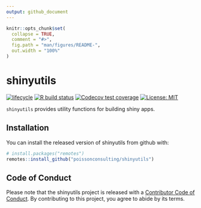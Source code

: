 ```yaml
---
output: github_document
---
```


<!-- README.md is generated from README.Rmd. Please edit that file -->

```r
knitr::opts_chunk$set(
  collapse = TRUE,
  comment = "#>",
  fig.path = "man/figures/README-",
  out.width = "100%"
)
```
# shinyutils

<!-- badges: start -->
[![lifecycle](https://img.shields.io/badge/lifecycle-experimental-orange.svg)](https://www.tidyverse.org/lifecycle/#experimental)
[![R build status](https://github.com/poissonconsulting/shinyutils/workflows/R-CMD-check/badge.svg)](https://github.com/poissonconsulting/shinyutils/actions)
[![Codecov test coverage](https://codecov.io/gh/poissonconsulting/shinyutils/branch/master/graph/badge.svg)](https://codecov.io/gh/poissonconsulting/shinyutils?branch=master)
[![License: MIT](https://img.shields.io/badge/License-MIT-green.svg)](https://opensource.org/licenses/MIT)
<!-- badges: end -->

`shinyutils` provides utility functions for building shiny apps.

## Installation

You can install the released version of shinyutils from github with:

```r
# install.packages("remotes")
remotes::install_github("poissonconsulting/shinyutils")
```

## Code of Conduct

Please note that the shinyutils project is released with a [Contributor Code of Conduct](https://contributor-covenant.org/version/2/0/CODE_OF_CONDUCT.html). By contributing to this project, you agree to abide by its terms.
